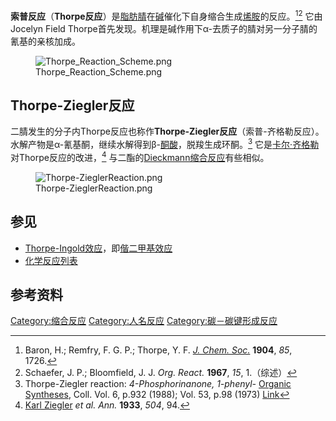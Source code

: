 '''索普反应'''（'''Thorpe反应'''）是[[脂肪族化合物|脂肪]][[腈|腈]]在[[碱|碱]]催化下自身缩合生成[[烯胺|烯胺]]的反应。<ref name="Baron1904">Baron, H.; Remfry, F. G. P.; Thorpe, Y. F. ''[[J._Chem._Soc.|J. Chem. Soc.]]'' '''1904''', ''85'', 1726.</ref><ref name="Schaefer1967">Schaefer, J. P.; Bloomfield, J. J. ''Org. React.'' '''1967''', ''15'', 1.（综述）</ref> 它由Jocelyn Field Thorpe首先发现。机理是碱作用下α-去质子的腈对另一分子腈的氰基的亲核加成。

[[File:Thorpe_Reaction_Scheme.png|center]]

== Thorpe-Ziegler反应 ==
二腈发生的分子内Thorpe反应也称作'''Thorpe-Ziegler反应'''（索普-齐格勒反应）。水解产物是α-氰基酮，继续水解得到β-[[酮酸|酮酸]]，脱羧生成环酮。<ref>Thorpe-Ziegler reaction: ''4-Phosphorinanone, 1-phenyl-'' [[Organic_Syntheses|Organic Syntheses]], Coll. Vol. 6, p.932 (1988); Vol. 53, p.98 (1973) [http://www.orgsynth.org/orgsyn/pdfs/CV6P0932.pdf Link]</ref> 它是[[卡尔·齐格勒|卡尔·齐格勒]]对Thorpe反应的改进，<ref name="Ziegler1933">[[卡尔·齐格勒|Karl Ziegler]] ''et al.'' ''Ann.'' '''1933''', ''504'', 94.</ref> 与二酯的[[Dieckmann缩合反应|Dieckmann缩合反应]]有些相似。

[[File:Thorpe-ZieglerReaction.png|center]]

== 参见 ==
*[[Thorpe-Ingold效应|Thorpe-Ingold效应]]，即[[偕二甲基效应|偕二甲基效应]]
*[[化学反应列表|化学反应列表]]

== 参考资料 ==
{{Reflist}}

[[Category:缩合反应|Category:缩合反应]]
[[Category:人名反应|Category:人名反应]]
[[Category:碳－碳键形成反应|Category:碳－碳键形成反应]]